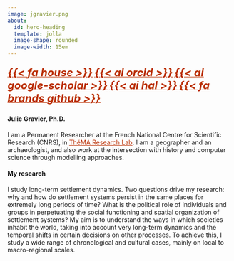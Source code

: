 ```yaml
---
image: jgravier.png
about:
  id: hero-heading
  template: jolla
  image-shape: rounded
  image-width: 15em
---
```


::: {#hero-heading}
##### <a href="https://geographie-cites.cnrs.fr/membres/julie-gravier/" style="color:#BA2E00;"> <font size="+2">{{< fa house >}}</font></a> <a href="https://orcid.org/0000-0003-0449-6499" style="color:#BA2E00;"> <font size="+2">{{< ai orcid >}}</font></a> <a href="https://scholar.google.fr/citations?user=_3L9a68AAAAJ&hl=fr" style="color:#BA2E00;"> <font size="+2">{{< ai google-scholar >}}</font></a> <a href="https://cv.hal.science/julie-gravier" style="color:#BA2E00;"> <font size="+2">{{< ai hal >}}</font></a> <a href="https://github.com/JGravier" style="color:#BA2E00;"> <font size="+2">{{< fa brands github >}}</font></a> {.centering}

#### Julie Gravier, Ph.D.
I am a Permanent Researcher at the French National Centre for Scientific Research (CNRS), in <a href="https://thema.univ-fcomte.fr/en/" style="color:#BA2E00;">ThéMA Research Lab</a>. I am a geographer and an archaeologist, and also work at the intersection with history and computer science through modelling approaches.

#### My research
I study long-term settlement dynamics. Two questions drive my research: why and how do settlement systems persist in the same places for extremely long periods of time? What is the political role of individuals and groups in perpetuating the social functioning and spatial organization of settlement systems? My aim is to understand the ways in which societies inhabit the world, taking into account very long-term dynamics and the temporal shifts in certain decisions on other processes. To achieve this, I study a wide range of chronological and cultural cases, mainly on local to macro-regional scales.
:::
